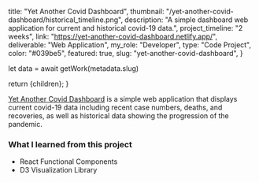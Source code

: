 
title: "Yet Another Covid Dashboard",
thumbnail: "/yet-another-covid-dashboard/historical_timeline.png",
description: "A simple dashboard web application for current and historical covid-19 data.",
project_timeline: "2 weeks",
link: "https://yet-another-covid-dashboard.netlify.app/",
deliverable: "Web Application",
my_role: "Developer",
type: "Code Project",
color: "#039be5",
featured: true,
slug: "yet-another-covid-dashboard",
}

  let data = await getWork(metadata.slug)
  
  return <MdxLayout data={data}>{children}</MdxLayout>;
}

[Yet Another Covid Dashboard](https://yet-another-covid-dashboard.netlify.app/) is a simple web application that displays current covid-19 data including recent case
numbers, deaths, and recoveries, as well as historical data showing the progression of the pandemic.

### What I learned from this project

- React Functional Components
- D3 Visualization Library

